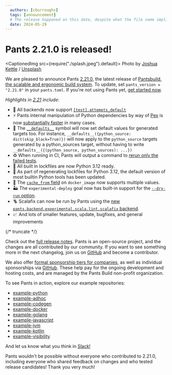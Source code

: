 ```yaml
---
  authors: [cburroughs]
  tags: [announcement]
  # The release happened on this date, despite what the file name implies (which is when this post was authored)
  date: 2024-05-29
---
```


# Pants 2.21.0 is released!

<CaptionedImg src={require("./splash.jpeg").default}>
  Photo by [Joshua Kettle](https://unsplash.com/@joshuakettle) /
  [Unsplash](https://unsplash.com/photos/a-purple-and-purple-sky-with-trees-in-the-foreground-tr1nv_cLVP0)
</CaptionedImg>

We are pleased to announce Pants [2.21.0](<(https://github.com/pantsbuild/pants/tree/2.21.x/src/python/pants/notes/2.21.x.md)>), the latest release of [Pantsbuild, the scalable and ergonomic build system](https://www.pantsbuild.org/). To update, set `pants_version = "2.21.0"` in your `pants.toml`. If you're not using Pants yet, [get started now](https://www.pantsbuild.org/docs/getting-started).

_Highlights in [2.21](<(https://github.com/pantsbuild/pants/tree/2.21.x/src/python/pants/notes/2.21.x.md)>) include_:

- 🧪 All backends now support [`[test].attempts_default`](https://www.pantsbuild.org/2.21/reference/goals/test#attempts_default)
- ⚡ Pants internal manipulation of Python dependencies by way of [Pex](https://docs.pex-tool.org/) is now [substantially faster](https://github.com/pantsbuild/pants/blob/2.21.x/src/python/pants/notes/2.21.x.md#python) in many cases.
- 📜 The [`__defaults__`](https://www.pantsbuild.org/2.21/docs/using-pants/key-concepts/targets-and-build-files#field-default-values) symbol will now set default values for generated targets too. For instance, `__defaults__({python_source: dict(skip_black=True)})` will now apply to the `python_source` targets generated by a python_sources target, without having to write `__defaults__({(python_source, python_sources): ...})`
- ♻ When running in CI, Pants will output a command to [rerun only the failed tests](https://www.pantsbuild.org/2.21/reference/goals/test#show_rerun_command).
- 🐍 All built in lockfiles are now Python 3.12 ready.
- 🚡 As part of regenerating lockfiles for Python 3.12, the default version of most builtin Python tools has been updated.
- 🐳 The [`cache_from` field](https://www.pantsbuild.org/2.21/reference/targets/docker_image#cache_from) on `docker_image` now supports multiple values.
- 🏜 The `experimental-deploy` goal now has built-in support for the [`--dry-run` option](https://www.pantsbuild.org/2.21/reference/goals/experimental-deploy#dry_run).
- 🪜 Scalafix can now be run by Pants using the [new `pants.backend.experimental.scala.lint.scalafix` backend](https://www.pantsbuild.org/2.21/docs/jvm/java-and-scala#fix-scala-code).
- 📈 And lots of smaller features, update, bugfixes, and general improvements

{/* truncate */}

Check out the [full release notes](https://github.com/pantsbuild/pants/tree/2.21.x/src/python/pants/notes/2.21.x.md). Pants is an open-source project, and the changes are all contributed by our community. If you want to see something more in the next changelog, join us on [GitHub](https://github.com/pantsbuild/pants) and become a contributor.

We also offer [formal sponsorship tiers for companies](https://www.pantsbuild.org/sponsorship), as well as individual sponsorships via [GitHub](https://github.com/sponsors/pantsbuild). These help pay for the ongoing development and hosting costs, and are managed by the Pants Build non-profit organization.

To see Pants in action, explore our example repositories:

- [example-python](https://github.com/pantsbuild/example-python)
- [example-adhoc](https://github.com/pantsbuild/example-adhoc/)
- [example-codegen](https://github.com/pantsbuild/example-codegen)
- [example-docker](https://github.com/pantsbuild/example-docker)
- [example-golang](https://github.com/pantsbuild/example-golang)
- [example-javascript](https://github.com/pantsbuild/example-javascript)
- [example-jvm](https://github.com/pantsbuild/example-jvm)
- [example-kotlin](https://github.com/pantsbuild/example-kotlin)
- [example-visibility](https://github.com/pantsbuild/example-visibility)

And let us know what you think in [Slack!](https://www.pantsbuild.org/docs/getting-help)

Pants wouldn't be possible without everyone who contributed to 2.21.0, including everyone who shared feedback on changes and who tested release candidates! Thank you very much!
